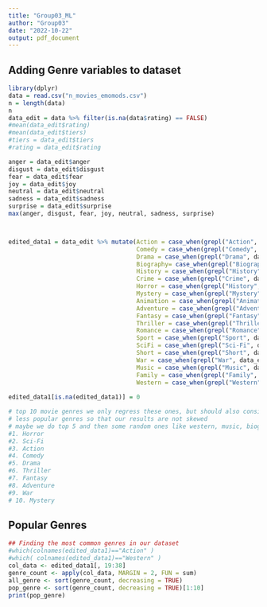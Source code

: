 ---
title: "Group03_ML"
author: "Group03"
date: "2022-10-22"
output: pdf_document
---
## Adding Genre variables to dataset
```{r}
library(dplyr)
data = read.csv("n_movies_emomods.csv")
n = length(data)
n
data_edit = data %>% filter(is.na(data$rating) == FALSE)
#mean(data_edit$rating)
#mean(data_edit$tiers)
#tiers = data_edit$tiers
#rating = data_edit$rating

anger = data_edit$anger
disgust = data_edit$disgust
fear = data_edit$fear
joy = data_edit$joy
neutral = data_edit$neutral
sadness = data_edit$sadness
surprise = data_edit$surprise
max(anger, disgust, fear, joy, neutral, sadness, surprise)



edited_data1 = data_edit %>% mutate(Action = case_when(grepl("Action", data_edit$genre) ~ 1),
                                    Comedy = case_when(grepl("Comedy", data_edit$genre) ~ 1), 
                                    Drama = case_when(grepl("Drama", data_edit$genre) ~ 1),
                                    Biography= case_when(grepl("Biography", data_edit$genre) ~ 1),
                                    History = case_when(grepl("History", data_edit$genre) ~ 1),
                                    Crime = case_when(grepl("Crime", data_edit$genre) ~ 1), 
                                    Horror = case_when(grepl("History", data_edit$genre) ~ 1),
                                    Mystery = case_when(grepl("Mystery", data_edit$genre) ~ 1),
                                    Animation = case_when(grepl("Animation", data_edit$genre) ~ 1),
                                    Adventure = case_when(grepl("Adventure", data_edit$genre) ~ 1),
                                    Fantasy = case_when(grepl("Fantasy", data_edit$genre) ~ 1),
                                    Thriller = case_when(grepl("Thriller", data_edit$genre) ~ 1),
                                    Romance = case_when(grepl("Romance", data_edit$genre) ~ 1),
                                    Sport = case_when(grepl("Sport", data_edit$genre) ~ 1), 
                                    SciFi = case_when(grepl("Sci-Fi", data_edit$genre) ~ 1),
                                    Short = case_when(grepl("Short", data_edit$genre) ~ 1), 
                                    War = case_when(grepl("War", data_edit$genre) ~ 1),
                                    Music = case_when(grepl("Music", data_edit$genre) ~ 1), 
                                    Family = case_when(grepl("Family", data_edit$genre) ~ 1), 
                                    Western = case_when(grepl("Western", data_edit$genre)~1))
                                                        
edited_data1[is.na(edited_data1)] = 0

# top 10 movie genres we only regress these ones, but should also consider some
# less popular genres so that our results are not skewed
# maybe we do top 5 and then some random ones like western, music, biography etc
#1. Horror
#2. Sci-Fi
#3. Action
#4. Comedy
#5. Drama
#6. Thriller
#7. Fantasy
#8. Adventure
#9. War 
# 10. Mystery

```
## Popular Genres

```{r}
## Finding the most common genres in our dataset
#which(colnames(edited_data1)=="Action" )
#which( colnames(edited_data1)=="Western" )
col_data <- edited_data1[, 19:38]
genre_count <- apply(col_data, MARGIN = 2, FUN = sum)
all_genre <- sort(genre_count, decreasing = TRUE)
pop_genre <- sort(genre_count, decreasing = TRUE)[1:10]
print(pop_genre)

```

```{r}

```